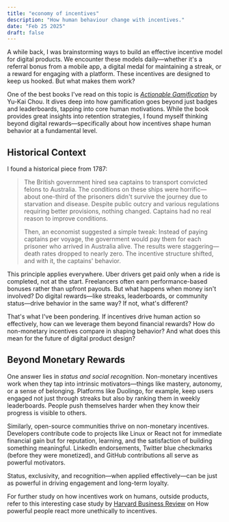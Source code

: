 ```yaml
---
title: "economy of incentives"
description: "How human behaviour change with incentives."
date: "Feb 25 2025"
draft: false
---
```


A while back, I was brainstorming ways to build an effective incentive model for digital products. We encounter these models daily—whether it's a referral bonus from a mobile app, a digital medal for maintaining a streak, or a reward for engaging with a platform. These incentives are designed to keep us hooked. But what makes them work?

One of the best books I've read on this topic is [_Actionable Gamification_](https://yukaichou.com/gamification-book/) by Yu-Kai Chou. It dives deep into how gamification goes beyond just badges and leaderboards, tapping into core human motivations. While the book provides great insights into retention strategies, I found myself thinking beyond digital rewards—specifically about how incentives shape human behavior at a fundamental level.

## Historical Context

I found a historical piece from 1787:

> The British government hired sea captains to transport convicted felons to Australia. The conditions on these ships were horrific—about one-third of the prisoners didn't survive the journey due to starvation and disease. Despite public outcry and various regulations requiring better provisions, nothing changed. Captains had no real reason to improve conditions.
> 
> Then, an economist suggested a simple tweak: Instead of paying captains per voyage, the government would pay them for each prisoner who arrived in Australia alive. The results were staggering—death rates dropped to nearly zero. The incentive structure shifted, and with it, the captains' behavior.

This principle applies everywhere. Uber drivers get paid only when a ride is completed, not at the start. Freelancers often earn performance-based bonuses rather than upfront payouts. But what happens when money isn't involved? Do digital rewards—like streaks, leaderboards, or community status—drive behavior in the same way? If not, what's different?

That's what I've been pondering. If incentives drive human action so effectively, how can we leverage them beyond financial rewards? How do non-monetary incentives compare in shaping behavior? And what does this mean for the future of digital product design?

## Beyond Monetary Rewards

One answer lies in _status and social recognition_. Non-monetary incentives work when they tap into intrinsic motivators—things like mastery, autonomy, or a sense of belonging. Platforms like Duolingo, for example, keep users engaged not just through streaks but also by ranking them in weekly leaderboards. People push themselves harder when they know their progress is visible to others.

Similarly, open-source communities thrive on non-monetary incentives. Developers contribute code to projects like Linux or React not for immediate financial gain but for reputation, learning, and the satisfaction of building something meaningful. LinkedIn endorsements, Twitter blue checkmarks (before they were monetized), and GitHub contributions all serve as powerful motivators.

Status, exclusivity, and recognition—when applied effectively—can be just as powerful in driving engagement and long-term loyalty.

For further study on how incentives work on humans, outside products, refer to this interesting case study by [Harvard Business Review](https://hbr.org/2016/02/how-powerful-people-react-to-incentives) on How powerful people react more unethically to incentives. 